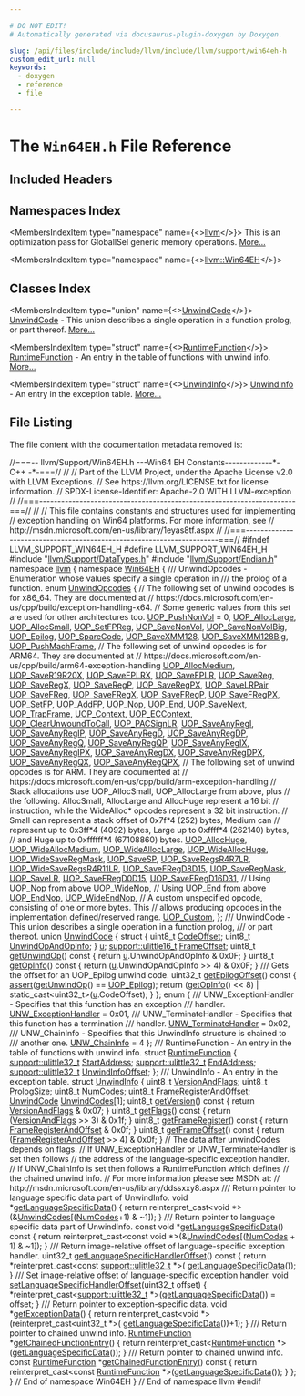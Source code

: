 ```yaml
---

# DO NOT EDIT!
# Automatically generated via docusaurus-plugin-doxygen by Doxygen.

slug: /api/files/include/include/llvm/include/llvm/support/win64eh-h
custom_edit_url: null
keywords:
  - doxygen
  - reference
  - file

---
```





# The `Win64EH.h` File Reference

<DoxygenPage pluginConfig={pluginConfig}>



## Included Headers

<IncludesList>
<IncludesListItem
  filePath="llvm/Support/DataTypes.h"
  permalink="/docs/api/files/include/include/llvm/include/llvm/support/datatypes-h"
  isLocal="true" />
<IncludesListItem
  filePath="llvm/Support/Endian.h"
  permalink="/docs/api/files/include/include/llvm/include/llvm/support/endian-h"
  isLocal="true" />
</IncludesList>

## Namespaces Index

<MembersIndex>

<MembersIndexItem
  type="namespace"
  name={<><a href="/docs/api/namespaces/llvm">llvm</a></>}>
This is an optimization pass for GlobalISel generic memory operations. <a href="/docs/api/namespaces/llvm/#details">More...</a>
</MembersIndexItem>

<MembersIndexItem
  type="namespace"
  name={<><a href="/docs/api/namespaces/llvm/win64eh">llvm::Win64EH</a></>}>
</MembersIndexItem>

</MembersIndex>

## Classes Index

<MembersIndex>

<MembersIndexItem
  type="union"
  name={<><a href="/docs/api/unions/llvm/win64eh/unwindcode">UnwindCode</a></>}>
<a href="/docs/api/unions/llvm/win64eh/unwindcode">UnwindCode</a> - This union describes a single operation in a function prolog, or part thereof. <a href="/docs/api/unions/llvm/win64eh/unwindcode/#details">More...</a>
</MembersIndexItem>

<MembersIndexItem
  type="struct"
  name={<><a href="/docs/api/structs/llvm/win64eh/runtimefunction">RuntimeFunction</a></>}>
<a href="/docs/api/structs/llvm/win64eh/runtimefunction">RuntimeFunction</a> - An entry in the table of functions with unwind info. <a href="/docs/api/structs/llvm/win64eh/runtimefunction/#details">More...</a>
</MembersIndexItem>

<MembersIndexItem
  type="struct"
  name={<><a href="/docs/api/structs/llvm/win64eh/unwindinfo">UnwindInfo</a></>}>
<a href="/docs/api/structs/llvm/win64eh/unwindinfo">UnwindInfo</a> - An entry in the exception table. <a href="/docs/api/structs/llvm/win64eh/unwindinfo/#details">More...</a>
</MembersIndexItem>

</MembersIndex>


## File Listing

The file content with the documentation metadata removed is:

<ProgramListing>

<Link id="l00001" /><CodeLine lineNumber="1"><span class="doxyHighlightComment">//===-- llvm/Support/Win64EH.h ---Win64 EH Constants-------------&#42;- C++ -&#42;-===//</span></CodeLine>
<Link id="l00002" /><CodeLine lineNumber="2"><span class="doxyHighlightComment">//</span></CodeLine>
<Link id="l00003" /><CodeLine lineNumber="3"><span class="doxyHighlightComment">// Part of the LLVM Project, under the Apache License v2.0 with LLVM Exceptions.</span></CodeLine>
<Link id="l00004" /><CodeLine lineNumber="4"><span class="doxyHighlightComment">// See https://llvm.org/LICENSE.txt for license information.</span></CodeLine>
<Link id="l00005" /><CodeLine lineNumber="5"><span class="doxyHighlightComment">// SPDX-License-Identifier: Apache-2.0 WITH LLVM-exception</span></CodeLine>
<Link id="l00006" /><CodeLine lineNumber="6"><span class="doxyHighlightComment">//</span></CodeLine>
<Link id="l00007" /><CodeLine lineNumber="7"><span class="doxyHighlightComment">//===----------------------------------------------------------------------===//</span></CodeLine>
<Link id="l00008" /><CodeLine lineNumber="8"><span class="doxyHighlightComment">//</span></CodeLine>
<Link id="l00009" /><CodeLine lineNumber="9"><span class="doxyHighlightComment">// This file contains constants and structures used for implementing</span></CodeLine>
<Link id="l00010" /><CodeLine lineNumber="10"><span class="doxyHighlightComment">// exception handling on Win64 platforms. For more information, see</span></CodeLine>
<Link id="l00011" /><CodeLine lineNumber="11"><span class="doxyHighlightComment">// http://msdn.microsoft.com/en-us/library/1eyas8tf.aspx</span></CodeLine>
<Link id="l00012" /><CodeLine lineNumber="12"><span class="doxyHighlightComment">//</span></CodeLine>
<Link id="l00013" /><CodeLine lineNumber="13"><span class="doxyHighlightComment">//===----------------------------------------------------------------------===//</span></CodeLine>
<Link id="l00014" /><CodeLine lineNumber="14"></CodeLine>
<Link id="l00015" /><CodeLine lineNumber="15"><span class="doxyHighlightPreprocessor">#ifndef LLVM&#95;SUPPORT&#95;WIN64EH&#95;H</span></CodeLine>
<Link id="l00016" /><CodeLine lineNumber="16"><span class="doxyHighlightPreprocessor">#define LLVM&#95;SUPPORT&#95;WIN64EH&#95;H</span></CodeLine>
<Link id="l00017" /><CodeLine lineNumber="17"></CodeLine>
<Link id="l00018" /><CodeLine lineNumber="18"><span class="doxyHighlightPreprocessor">#include &quot;<a href="/docs/api/files/include/include/llvm/include/llvm/support/datatypes-h">llvm/Support/DataTypes.h</a>&quot;</span></CodeLine>
<Link id="l00019" /><CodeLine lineNumber="19"><span class="doxyHighlightPreprocessor">#include &quot;<a href="/docs/api/files/include/include/llvm/include/llvm/support/endian-h">llvm/Support/Endian.h</a>&quot;</span></CodeLine>
<Link id="l00020" /><CodeLine lineNumber="20"></CodeLine>
<Link id="l00021" /><CodeLine lineNumber="21"><span class="doxyHighlightKeyword">namespace </span><span class="doxyHighlight"><a href="/docs/api/namespaces/llvm">llvm</a> &#123;</span></CodeLine>
<Link id="l00022" /><CodeLine lineNumber="22"><span class="doxyHighlightKeyword">namespace </span><span class="doxyHighlight"><a href="/docs/api/namespaces/llvm/win64eh">Win64EH</a> &#123;</span></CodeLine>
<Link id="l00023" /><CodeLine lineNumber="23"></CodeLine>
<Link id="l00024" /><CodeLine lineNumber="24"><span class="doxyHighlightComment">/// UnwindOpcodes - Enumeration whose values specify a single operation in</span></CodeLine>
<Link id="l00025" /><CodeLine lineNumber="25"><span class="doxyHighlightComment">/// the prolog of a function.</span></CodeLine>
<Link id="l00026" /><CodeLine lineNumber="26" lineLink="/docs/api/namespaces/llvm/win64eh/#a6147069c8d9fb51bcbc2ec9ff447a21e"><span class="doxyHighlightKeyword">enum</span><span class="doxyHighlight"> <a href="/docs/api/namespaces/llvm/win64eh/#a6147069c8d9fb51bcbc2ec9ff447a21e">UnwindOpcodes</a> &#123;</span></CodeLine>
<Link id="l00027" /><CodeLine lineNumber="27"><span class="doxyHighlight">  </span><span class="doxyHighlightComment">// The following set of unwind opcodes is for x86&#95;64.  They are documented at</span></CodeLine>
<Link id="l00028" /><CodeLine lineNumber="28"><span class="doxyHighlight">  </span><span class="doxyHighlightComment">// https://docs.microsoft.com/en-us/cpp/build/exception-handling-x64.</span></CodeLine>
<Link id="l00029" /><CodeLine lineNumber="29"><span class="doxyHighlight">  </span><span class="doxyHighlightComment">// Some generic values from this set are used for other architectures too.</span></CodeLine>
<Link id="l00030" /><CodeLine lineNumber="30" lineLink="/docs/api/namespaces/llvm/win64eh/#a6147069c8d9fb51bcbc2ec9ff447a21eaae7e62281f7ac9af9a2305acf345e30c"><span class="doxyHighlight">  <a href="/docs/api/namespaces/llvm/win64eh/#a6147069c8d9fb51bcbc2ec9ff447a21eaae7e62281f7ac9af9a2305acf345e30c">UOP&#95;PushNonVol</a> = 0,</span></CodeLine>
<Link id="l00031" /><CodeLine lineNumber="31" lineLink="/docs/api/namespaces/llvm/win64eh/#a6147069c8d9fb51bcbc2ec9ff447a21ea696f26056e05c65dd7c1bb6da6bb6c94"><span class="doxyHighlight">  <a href="/docs/api/namespaces/llvm/win64eh/#a6147069c8d9fb51bcbc2ec9ff447a21ea696f26056e05c65dd7c1bb6da6bb6c94">UOP&#95;AllocLarge</a>,</span></CodeLine>
<Link id="l00032" /><CodeLine lineNumber="32" lineLink="/docs/api/namespaces/llvm/win64eh/#a6147069c8d9fb51bcbc2ec9ff447a21ea852e7cdf29ed57cc4c6fe34fbe236166"><span class="doxyHighlight">  <a href="/docs/api/namespaces/llvm/win64eh/#a6147069c8d9fb51bcbc2ec9ff447a21ea852e7cdf29ed57cc4c6fe34fbe236166">UOP&#95;AllocSmall</a>,</span></CodeLine>
<Link id="l00033" /><CodeLine lineNumber="33" lineLink="/docs/api/namespaces/llvm/win64eh/#a6147069c8d9fb51bcbc2ec9ff447a21ea6a008a4f48e5b08f2f1ea75159e5fee3"><span class="doxyHighlight">  <a href="/docs/api/namespaces/llvm/win64eh/#a6147069c8d9fb51bcbc2ec9ff447a21ea6a008a4f48e5b08f2f1ea75159e5fee3">UOP&#95;SetFPReg</a>,</span></CodeLine>
<Link id="l00034" /><CodeLine lineNumber="34" lineLink="/docs/api/namespaces/llvm/win64eh/#a6147069c8d9fb51bcbc2ec9ff447a21ea4e13ff9dd4e7826d85bbdd2671d1aa24"><span class="doxyHighlight">  <a href="/docs/api/namespaces/llvm/win64eh/#a6147069c8d9fb51bcbc2ec9ff447a21ea4e13ff9dd4e7826d85bbdd2671d1aa24">UOP&#95;SaveNonVol</a>,</span></CodeLine>
<Link id="l00035" /><CodeLine lineNumber="35" lineLink="/docs/api/namespaces/llvm/win64eh/#a6147069c8d9fb51bcbc2ec9ff447a21ea20d9d4f8ad4a32c577c3c3af202df151"><span class="doxyHighlight">  <a href="/docs/api/namespaces/llvm/win64eh/#a6147069c8d9fb51bcbc2ec9ff447a21ea20d9d4f8ad4a32c577c3c3af202df151">UOP&#95;SaveNonVolBig</a>,</span></CodeLine>
<Link id="l00036" /><CodeLine lineNumber="36" lineLink="/docs/api/namespaces/llvm/win64eh/#a6147069c8d9fb51bcbc2ec9ff447a21eaf26c651e85bacedb1532dee0ef1ebe3b"><span class="doxyHighlight">  <a href="/docs/api/namespaces/llvm/win64eh/#a6147069c8d9fb51bcbc2ec9ff447a21eaf26c651e85bacedb1532dee0ef1ebe3b">UOP&#95;Epilog</a>,</span></CodeLine>
<Link id="l00037" /><CodeLine lineNumber="37" lineLink="/docs/api/namespaces/llvm/win64eh/#a6147069c8d9fb51bcbc2ec9ff447a21ea495365f90c9a991b1e0067a1332c4289"><span class="doxyHighlight">  <a href="/docs/api/namespaces/llvm/win64eh/#a6147069c8d9fb51bcbc2ec9ff447a21ea495365f90c9a991b1e0067a1332c4289">UOP&#95;SpareCode</a>,</span></CodeLine>
<Link id="l00038" /><CodeLine lineNumber="38" lineLink="/docs/api/namespaces/llvm/win64eh/#a6147069c8d9fb51bcbc2ec9ff447a21ea7e9f984ddcbc105b772e19e4b095cffc"><span class="doxyHighlight">  <a href="/docs/api/namespaces/llvm/win64eh/#a6147069c8d9fb51bcbc2ec9ff447a21ea7e9f984ddcbc105b772e19e4b095cffc">UOP&#95;SaveXMM128</a>,</span></CodeLine>
<Link id="l00039" /><CodeLine lineNumber="39" lineLink="/docs/api/namespaces/llvm/win64eh/#a6147069c8d9fb51bcbc2ec9ff447a21ea91d84d5df0879f33b1770710b7705c7d"><span class="doxyHighlight">  <a href="/docs/api/namespaces/llvm/win64eh/#a6147069c8d9fb51bcbc2ec9ff447a21ea91d84d5df0879f33b1770710b7705c7d">UOP&#95;SaveXMM128Big</a>,</span></CodeLine>
<Link id="l00040" /><CodeLine lineNumber="40" lineLink="/docs/api/namespaces/llvm/win64eh/#a6147069c8d9fb51bcbc2ec9ff447a21eabb99442c04b0287262dcb4395886bd7e"><span class="doxyHighlight">  <a href="/docs/api/namespaces/llvm/win64eh/#a6147069c8d9fb51bcbc2ec9ff447a21eabb99442c04b0287262dcb4395886bd7e">UOP&#95;PushMachFrame</a>,</span></CodeLine>
<Link id="l00041" /><CodeLine lineNumber="41"><span class="doxyHighlight">  </span><span class="doxyHighlightComment">// The following set of unwind opcodes is for ARM64.  They are documented at</span></CodeLine>
<Link id="l00042" /><CodeLine lineNumber="42"><span class="doxyHighlight">  </span><span class="doxyHighlightComment">// https://docs.microsoft.com/en-us/cpp/build/arm64-exception-handling</span></CodeLine>
<Link id="l00043" /><CodeLine lineNumber="43" lineLink="/docs/api/namespaces/llvm/win64eh/#a6147069c8d9fb51bcbc2ec9ff447a21eae2ba520dfe4a97772ebb8e010f14b90e"><span class="doxyHighlight">  <a href="/docs/api/namespaces/llvm/win64eh/#a6147069c8d9fb51bcbc2ec9ff447a21eae2ba520dfe4a97772ebb8e010f14b90e">UOP&#95;AllocMedium</a>,</span></CodeLine>
<Link id="l00044" /><CodeLine lineNumber="44" lineLink="/docs/api/namespaces/llvm/win64eh/#a6147069c8d9fb51bcbc2ec9ff447a21eabcce408cff8a8caddd672fcf9d5f7c4d"><span class="doxyHighlight">  <a href="/docs/api/namespaces/llvm/win64eh/#a6147069c8d9fb51bcbc2ec9ff447a21eabcce408cff8a8caddd672fcf9d5f7c4d">UOP&#95;SaveR19R20X</a>,</span></CodeLine>
<Link id="l00045" /><CodeLine lineNumber="45" lineLink="/docs/api/namespaces/llvm/win64eh/#a6147069c8d9fb51bcbc2ec9ff447a21ea1c1e91f085207677f6a87f72211a8e7d"><span class="doxyHighlight">  <a href="/docs/api/namespaces/llvm/win64eh/#a6147069c8d9fb51bcbc2ec9ff447a21ea1c1e91f085207677f6a87f72211a8e7d">UOP&#95;SaveFPLRX</a>,</span></CodeLine>
<Link id="l00046" /><CodeLine lineNumber="46" lineLink="/docs/api/namespaces/llvm/win64eh/#a6147069c8d9fb51bcbc2ec9ff447a21ea40d470d658f8310637362abe42236e5a"><span class="doxyHighlight">  <a href="/docs/api/namespaces/llvm/win64eh/#a6147069c8d9fb51bcbc2ec9ff447a21ea40d470d658f8310637362abe42236e5a">UOP&#95;SaveFPLR</a>,</span></CodeLine>
<Link id="l00047" /><CodeLine lineNumber="47" lineLink="/docs/api/namespaces/llvm/win64eh/#a6147069c8d9fb51bcbc2ec9ff447a21eabd688d6bb3a01916b39bbf1d073ec4c1"><span class="doxyHighlight">  <a href="/docs/api/namespaces/llvm/win64eh/#a6147069c8d9fb51bcbc2ec9ff447a21eabd688d6bb3a01916b39bbf1d073ec4c1">UOP&#95;SaveReg</a>,</span></CodeLine>
<Link id="l00048" /><CodeLine lineNumber="48" lineLink="/docs/api/namespaces/llvm/win64eh/#a6147069c8d9fb51bcbc2ec9ff447a21ea6177f784f0f7ad77aeda554a1bec7bc6"><span class="doxyHighlight">  <a href="/docs/api/namespaces/llvm/win64eh/#a6147069c8d9fb51bcbc2ec9ff447a21ea6177f784f0f7ad77aeda554a1bec7bc6">UOP&#95;SaveRegX</a>,</span></CodeLine>
<Link id="l00049" /><CodeLine lineNumber="49" lineLink="/docs/api/namespaces/llvm/win64eh/#a6147069c8d9fb51bcbc2ec9ff447a21ea8c6bd0c4141baac292a758ad1e4ed2d2"><span class="doxyHighlight">  <a href="/docs/api/namespaces/llvm/win64eh/#a6147069c8d9fb51bcbc2ec9ff447a21ea8c6bd0c4141baac292a758ad1e4ed2d2">UOP&#95;SaveRegP</a>,</span></CodeLine>
<Link id="l00050" /><CodeLine lineNumber="50" lineLink="/docs/api/namespaces/llvm/win64eh/#a6147069c8d9fb51bcbc2ec9ff447a21ea9f7d600586e92963f5881e13cb4886ce"><span class="doxyHighlight">  <a href="/docs/api/namespaces/llvm/win64eh/#a6147069c8d9fb51bcbc2ec9ff447a21ea9f7d600586e92963f5881e13cb4886ce">UOP&#95;SaveRegPX</a>,</span></CodeLine>
<Link id="l00051" /><CodeLine lineNumber="51" lineLink="/docs/api/namespaces/llvm/win64eh/#a6147069c8d9fb51bcbc2ec9ff447a21ea77b13b268267acfad2a633a4207d695b"><span class="doxyHighlight">  <a href="/docs/api/namespaces/llvm/win64eh/#a6147069c8d9fb51bcbc2ec9ff447a21ea77b13b268267acfad2a633a4207d695b">UOP&#95;SaveLRPair</a>,</span></CodeLine>
<Link id="l00052" /><CodeLine lineNumber="52" lineLink="/docs/api/namespaces/llvm/win64eh/#a6147069c8d9fb51bcbc2ec9ff447a21ea0ff61e9c16bb520f1195c5892ff628ec"><span class="doxyHighlight">  <a href="/docs/api/namespaces/llvm/win64eh/#a6147069c8d9fb51bcbc2ec9ff447a21ea0ff61e9c16bb520f1195c5892ff628ec">UOP&#95;SaveFReg</a>,</span></CodeLine>
<Link id="l00053" /><CodeLine lineNumber="53" lineLink="/docs/api/namespaces/llvm/win64eh/#a6147069c8d9fb51bcbc2ec9ff447a21eaf3b908c7dcda8acf3116614dc1874bd8"><span class="doxyHighlight">  <a href="/docs/api/namespaces/llvm/win64eh/#a6147069c8d9fb51bcbc2ec9ff447a21eaf3b908c7dcda8acf3116614dc1874bd8">UOP&#95;SaveFRegX</a>,</span></CodeLine>
<Link id="l00054" /><CodeLine lineNumber="54" lineLink="/docs/api/namespaces/llvm/win64eh/#a6147069c8d9fb51bcbc2ec9ff447a21ea080b3b9cd2397e7ce59bfbd8d50220da"><span class="doxyHighlight">  <a href="/docs/api/namespaces/llvm/win64eh/#a6147069c8d9fb51bcbc2ec9ff447a21ea080b3b9cd2397e7ce59bfbd8d50220da">UOP&#95;SaveFRegP</a>,</span></CodeLine>
<Link id="l00055" /><CodeLine lineNumber="55" lineLink="/docs/api/namespaces/llvm/win64eh/#a6147069c8d9fb51bcbc2ec9ff447a21ea17274b8b2b523abe03e911ad420586bf"><span class="doxyHighlight">  <a href="/docs/api/namespaces/llvm/win64eh/#a6147069c8d9fb51bcbc2ec9ff447a21ea17274b8b2b523abe03e911ad420586bf">UOP&#95;SaveFRegPX</a>,</span></CodeLine>
<Link id="l00056" /><CodeLine lineNumber="56" lineLink="/docs/api/namespaces/llvm/win64eh/#a6147069c8d9fb51bcbc2ec9ff447a21ea643ab7c0e9d1180026aeb5526d64afa9"><span class="doxyHighlight">  <a href="/docs/api/namespaces/llvm/win64eh/#a6147069c8d9fb51bcbc2ec9ff447a21ea643ab7c0e9d1180026aeb5526d64afa9">UOP&#95;SetFP</a>,</span></CodeLine>
<Link id="l00057" /><CodeLine lineNumber="57" lineLink="/docs/api/namespaces/llvm/win64eh/#a6147069c8d9fb51bcbc2ec9ff447a21ea5bf832be598907276533805261b14c94"><span class="doxyHighlight">  <a href="/docs/api/namespaces/llvm/win64eh/#a6147069c8d9fb51bcbc2ec9ff447a21ea5bf832be598907276533805261b14c94">UOP&#95;AddFP</a>,</span></CodeLine>
<Link id="l00058" /><CodeLine lineNumber="58" lineLink="/docs/api/namespaces/llvm/win64eh/#a6147069c8d9fb51bcbc2ec9ff447a21ea370cb5b95f05480a329dbc936969d5d7"><span class="doxyHighlight">  <a href="/docs/api/namespaces/llvm/win64eh/#a6147069c8d9fb51bcbc2ec9ff447a21ea370cb5b95f05480a329dbc936969d5d7">UOP&#95;Nop</a>,</span></CodeLine>
<Link id="l00059" /><CodeLine lineNumber="59" lineLink="/docs/api/namespaces/llvm/win64eh/#a6147069c8d9fb51bcbc2ec9ff447a21ea87d69becc531e1d468e00f36b1d0c5dd"><span class="doxyHighlight">  <a href="/docs/api/namespaces/llvm/win64eh/#a6147069c8d9fb51bcbc2ec9ff447a21ea87d69becc531e1d468e00f36b1d0c5dd">UOP&#95;End</a>,</span></CodeLine>
<Link id="l00060" /><CodeLine lineNumber="60" lineLink="/docs/api/namespaces/llvm/win64eh/#a6147069c8d9fb51bcbc2ec9ff447a21eaa0e067e95931107f1361a0853805202b"><span class="doxyHighlight">  <a href="/docs/api/namespaces/llvm/win64eh/#a6147069c8d9fb51bcbc2ec9ff447a21eaa0e067e95931107f1361a0853805202b">UOP&#95;SaveNext</a>,</span></CodeLine>
<Link id="l00061" /><CodeLine lineNumber="61" lineLink="/docs/api/namespaces/llvm/win64eh/#a6147069c8d9fb51bcbc2ec9ff447a21eae869ae7d5bcd450c29ee40c32c15f971"><span class="doxyHighlight">  <a href="/docs/api/namespaces/llvm/win64eh/#a6147069c8d9fb51bcbc2ec9ff447a21eae869ae7d5bcd450c29ee40c32c15f971">UOP&#95;TrapFrame</a>,</span></CodeLine>
<Link id="l00062" /><CodeLine lineNumber="62" lineLink="/docs/api/namespaces/llvm/win64eh/#a6147069c8d9fb51bcbc2ec9ff447a21eaf3c84a367e177cb35173b55701e59b62"><span class="doxyHighlight">  <a href="/docs/api/namespaces/llvm/win64eh/#a6147069c8d9fb51bcbc2ec9ff447a21eaf3c84a367e177cb35173b55701e59b62">UOP&#95;Context</a>,</span></CodeLine>
<Link id="l00063" /><CodeLine lineNumber="63" lineLink="/docs/api/namespaces/llvm/win64eh/#a6147069c8d9fb51bcbc2ec9ff447a21eacaef82dc45b07cc681ade2a07b365961"><span class="doxyHighlight">  <a href="/docs/api/namespaces/llvm/win64eh/#a6147069c8d9fb51bcbc2ec9ff447a21eacaef82dc45b07cc681ade2a07b365961">UOP&#95;ECContext</a>,</span></CodeLine>
<Link id="l00064" /><CodeLine lineNumber="64" lineLink="/docs/api/namespaces/llvm/win64eh/#a6147069c8d9fb51bcbc2ec9ff447a21ea1d63b21ce3a3530dc0992c9545532657"><span class="doxyHighlight">  <a href="/docs/api/namespaces/llvm/win64eh/#a6147069c8d9fb51bcbc2ec9ff447a21ea1d63b21ce3a3530dc0992c9545532657">UOP&#95;ClearUnwoundToCall</a>,</span></CodeLine>
<Link id="l00065" /><CodeLine lineNumber="65" lineLink="/docs/api/namespaces/llvm/win64eh/#a6147069c8d9fb51bcbc2ec9ff447a21eabfe110fe2ab3ff5ef9141ceeb2fd0c7d"><span class="doxyHighlight">  <a href="/docs/api/namespaces/llvm/win64eh/#a6147069c8d9fb51bcbc2ec9ff447a21eabfe110fe2ab3ff5ef9141ceeb2fd0c7d">UOP&#95;PACSignLR</a>,</span></CodeLine>
<Link id="l00066" /><CodeLine lineNumber="66" lineLink="/docs/api/namespaces/llvm/win64eh/#a6147069c8d9fb51bcbc2ec9ff447a21eafd194f2c1971298fa3ed259340dc7af0"><span class="doxyHighlight">  <a href="/docs/api/namespaces/llvm/win64eh/#a6147069c8d9fb51bcbc2ec9ff447a21eafd194f2c1971298fa3ed259340dc7af0">UOP&#95;SaveAnyRegI</a>,</span></CodeLine>
<Link id="l00067" /><CodeLine lineNumber="67" lineLink="/docs/api/namespaces/llvm/win64eh/#a6147069c8d9fb51bcbc2ec9ff447a21eae8425317799d828362a3615b816ec496"><span class="doxyHighlight">  <a href="/docs/api/namespaces/llvm/win64eh/#a6147069c8d9fb51bcbc2ec9ff447a21eae8425317799d828362a3615b816ec496">UOP&#95;SaveAnyRegIP</a>,</span></CodeLine>
<Link id="l00068" /><CodeLine lineNumber="68" lineLink="/docs/api/namespaces/llvm/win64eh/#a6147069c8d9fb51bcbc2ec9ff447a21ea3ecd6abb34b66d0cea4a285a43ca62eb"><span class="doxyHighlight">  <a href="/docs/api/namespaces/llvm/win64eh/#a6147069c8d9fb51bcbc2ec9ff447a21ea3ecd6abb34b66d0cea4a285a43ca62eb">UOP&#95;SaveAnyRegD</a>,</span></CodeLine>
<Link id="l00069" /><CodeLine lineNumber="69" lineLink="/docs/api/namespaces/llvm/win64eh/#a6147069c8d9fb51bcbc2ec9ff447a21eaa32738827eafd247a5db8ccacf84ea84"><span class="doxyHighlight">  <a href="/docs/api/namespaces/llvm/win64eh/#a6147069c8d9fb51bcbc2ec9ff447a21eaa32738827eafd247a5db8ccacf84ea84">UOP&#95;SaveAnyRegDP</a>,</span></CodeLine>
<Link id="l00070" /><CodeLine lineNumber="70" lineLink="/docs/api/namespaces/llvm/win64eh/#a6147069c8d9fb51bcbc2ec9ff447a21ea9fdabb65c8f4afc6d98b0997df0f4bc1"><span class="doxyHighlight">  <a href="/docs/api/namespaces/llvm/win64eh/#a6147069c8d9fb51bcbc2ec9ff447a21ea9fdabb65c8f4afc6d98b0997df0f4bc1">UOP&#95;SaveAnyRegQ</a>,</span></CodeLine>
<Link id="l00071" /><CodeLine lineNumber="71" lineLink="/docs/api/namespaces/llvm/win64eh/#a6147069c8d9fb51bcbc2ec9ff447a21ea3a9d85a19d84843f629750bfa002ab9b"><span class="doxyHighlight">  <a href="/docs/api/namespaces/llvm/win64eh/#a6147069c8d9fb51bcbc2ec9ff447a21ea3a9d85a19d84843f629750bfa002ab9b">UOP&#95;SaveAnyRegQP</a>,</span></CodeLine>
<Link id="l00072" /><CodeLine lineNumber="72" lineLink="/docs/api/namespaces/llvm/win64eh/#a6147069c8d9fb51bcbc2ec9ff447a21ea7d52165a373988e5acd605fd09b65638"><span class="doxyHighlight">  <a href="/docs/api/namespaces/llvm/win64eh/#a6147069c8d9fb51bcbc2ec9ff447a21ea7d52165a373988e5acd605fd09b65638">UOP&#95;SaveAnyRegIX</a>,</span></CodeLine>
<Link id="l00073" /><CodeLine lineNumber="73" lineLink="/docs/api/namespaces/llvm/win64eh/#a6147069c8d9fb51bcbc2ec9ff447a21ea54d0faec96686043b538bac78fe185d6"><span class="doxyHighlight">  <a href="/docs/api/namespaces/llvm/win64eh/#a6147069c8d9fb51bcbc2ec9ff447a21ea54d0faec96686043b538bac78fe185d6">UOP&#95;SaveAnyRegIPX</a>,</span></CodeLine>
<Link id="l00074" /><CodeLine lineNumber="74" lineLink="/docs/api/namespaces/llvm/win64eh/#a6147069c8d9fb51bcbc2ec9ff447a21ea30be100959f86a48264856eb0130185e"><span class="doxyHighlight">  <a href="/docs/api/namespaces/llvm/win64eh/#a6147069c8d9fb51bcbc2ec9ff447a21ea30be100959f86a48264856eb0130185e">UOP&#95;SaveAnyRegDX</a>,</span></CodeLine>
<Link id="l00075" /><CodeLine lineNumber="75" lineLink="/docs/api/namespaces/llvm/win64eh/#a6147069c8d9fb51bcbc2ec9ff447a21ea143dd0f1157957f6d74230edfbdace28"><span class="doxyHighlight">  <a href="/docs/api/namespaces/llvm/win64eh/#a6147069c8d9fb51bcbc2ec9ff447a21ea143dd0f1157957f6d74230edfbdace28">UOP&#95;SaveAnyRegDPX</a>,</span></CodeLine>
<Link id="l00076" /><CodeLine lineNumber="76" lineLink="/docs/api/namespaces/llvm/win64eh/#a6147069c8d9fb51bcbc2ec9ff447a21ea62df2c37135f5fa1bad0434bede59e70"><span class="doxyHighlight">  <a href="/docs/api/namespaces/llvm/win64eh/#a6147069c8d9fb51bcbc2ec9ff447a21ea62df2c37135f5fa1bad0434bede59e70">UOP&#95;SaveAnyRegQX</a>,</span></CodeLine>
<Link id="l00077" /><CodeLine lineNumber="77" lineLink="/docs/api/namespaces/llvm/win64eh/#a6147069c8d9fb51bcbc2ec9ff447a21eabda3f39fe0a0b595e2a21968c3cd83d4"><span class="doxyHighlight">  <a href="/docs/api/namespaces/llvm/win64eh/#a6147069c8d9fb51bcbc2ec9ff447a21eabda3f39fe0a0b595e2a21968c3cd83d4">UOP&#95;SaveAnyRegQPX</a>,</span></CodeLine>
<Link id="l00078" /><CodeLine lineNumber="78"></CodeLine>
<Link id="l00079" /><CodeLine lineNumber="79"><span class="doxyHighlight">  </span><span class="doxyHighlightComment">// The following set of unwind opcodes is for ARM.  They are documented at</span></CodeLine>
<Link id="l00080" /><CodeLine lineNumber="80"><span class="doxyHighlight">  </span><span class="doxyHighlightComment">// https://docs.microsoft.com/en-us/cpp/build/arm-exception-handling</span></CodeLine>
<Link id="l00081" /><CodeLine lineNumber="81"></CodeLine>
<Link id="l00082" /><CodeLine lineNumber="82"><span class="doxyHighlight">  </span><span class="doxyHighlightComment">// Stack allocations use UOP&#95;AllocSmall, UOP&#95;AllocLarge from above, plus</span></CodeLine>
<Link id="l00083" /><CodeLine lineNumber="83"><span class="doxyHighlight">  </span><span class="doxyHighlightComment">// the following. AllocSmall, AllocLarge and AllocHuge represent a 16 bit</span></CodeLine>
<Link id="l00084" /><CodeLine lineNumber="84"><span class="doxyHighlight">  </span><span class="doxyHighlightComment">// instruction, while the WideAlloc&#42; opcodes represent a 32 bit instruction.</span></CodeLine>
<Link id="l00085" /><CodeLine lineNumber="85"><span class="doxyHighlight">  </span><span class="doxyHighlightComment">// Small can represent a stack offset of 0x7f&#42;4 (252) bytes, Medium can</span></CodeLine>
<Link id="l00086" /><CodeLine lineNumber="86"><span class="doxyHighlight">  </span><span class="doxyHighlightComment">// represent up to 0x3ff&#42;4 (4092) bytes, Large up to 0xffff&#42;4 (262140) bytes,</span></CodeLine>
<Link id="l00087" /><CodeLine lineNumber="87"><span class="doxyHighlight">  </span><span class="doxyHighlightComment">// and Huge up to 0xffffff&#42;4 (67108860) bytes.</span></CodeLine>
<Link id="l00088" /><CodeLine lineNumber="88" lineLink="/docs/api/namespaces/llvm/win64eh/#a6147069c8d9fb51bcbc2ec9ff447a21ea3380a84eb648ca0ee05c138bb4e59c48"><span class="doxyHighlight">  <a href="/docs/api/namespaces/llvm/win64eh/#a6147069c8d9fb51bcbc2ec9ff447a21ea3380a84eb648ca0ee05c138bb4e59c48">UOP&#95;AllocHuge</a>,</span></CodeLine>
<Link id="l00089" /><CodeLine lineNumber="89" lineLink="/docs/api/namespaces/llvm/win64eh/#a6147069c8d9fb51bcbc2ec9ff447a21ea2b7d6e82d9ab706a4ed67f4214efefe5"><span class="doxyHighlight">  <a href="/docs/api/namespaces/llvm/win64eh/#a6147069c8d9fb51bcbc2ec9ff447a21ea2b7d6e82d9ab706a4ed67f4214efefe5">UOP&#95;WideAllocMedium</a>,</span></CodeLine>
<Link id="l00090" /><CodeLine lineNumber="90" lineLink="/docs/api/namespaces/llvm/win64eh/#a6147069c8d9fb51bcbc2ec9ff447a21eac65a3d732455e48352266b753b1a90e6"><span class="doxyHighlight">  <a href="/docs/api/namespaces/llvm/win64eh/#a6147069c8d9fb51bcbc2ec9ff447a21eac65a3d732455e48352266b753b1a90e6">UOP&#95;WideAllocLarge</a>,</span></CodeLine>
<Link id="l00091" /><CodeLine lineNumber="91" lineLink="/docs/api/namespaces/llvm/win64eh/#a6147069c8d9fb51bcbc2ec9ff447a21ea60b7e4a0be5c03d2ec6fadf011036552"><span class="doxyHighlight">  <a href="/docs/api/namespaces/llvm/win64eh/#a6147069c8d9fb51bcbc2ec9ff447a21ea60b7e4a0be5c03d2ec6fadf011036552">UOP&#95;WideAllocHuge</a>,</span></CodeLine>
<Link id="l00092" /><CodeLine lineNumber="92"></CodeLine>
<Link id="l00093" /><CodeLine lineNumber="93" lineLink="/docs/api/namespaces/llvm/win64eh/#a6147069c8d9fb51bcbc2ec9ff447a21eae14d06b7d47c095bd18678232bfd5148"><span class="doxyHighlight">  <a href="/docs/api/namespaces/llvm/win64eh/#a6147069c8d9fb51bcbc2ec9ff447a21eae14d06b7d47c095bd18678232bfd5148">UOP&#95;WideSaveRegMask</a>,</span></CodeLine>
<Link id="l00094" /><CodeLine lineNumber="94" lineLink="/docs/api/namespaces/llvm/win64eh/#a6147069c8d9fb51bcbc2ec9ff447a21ea73e5f2ff29af4a2c90c8711b8a6780e4"><span class="doxyHighlight">  <a href="/docs/api/namespaces/llvm/win64eh/#a6147069c8d9fb51bcbc2ec9ff447a21ea73e5f2ff29af4a2c90c8711b8a6780e4">UOP&#95;SaveSP</a>,</span></CodeLine>
<Link id="l00095" /><CodeLine lineNumber="95" lineLink="/docs/api/namespaces/llvm/win64eh/#a6147069c8d9fb51bcbc2ec9ff447a21ea16cfe12e38096341a1a273a904ef0d31"><span class="doxyHighlight">  <a href="/docs/api/namespaces/llvm/win64eh/#a6147069c8d9fb51bcbc2ec9ff447a21ea16cfe12e38096341a1a273a904ef0d31">UOP&#95;SaveRegsR4R7LR</a>,</span></CodeLine>
<Link id="l00096" /><CodeLine lineNumber="96" lineLink="/docs/api/namespaces/llvm/win64eh/#a6147069c8d9fb51bcbc2ec9ff447a21ea444955343875efc999ae15232dca1d16"><span class="doxyHighlight">  <a href="/docs/api/namespaces/llvm/win64eh/#a6147069c8d9fb51bcbc2ec9ff447a21ea444955343875efc999ae15232dca1d16">UOP&#95;WideSaveRegsR4R11LR</a>,</span></CodeLine>
<Link id="l00097" /><CodeLine lineNumber="97" lineLink="/docs/api/namespaces/llvm/win64eh/#a6147069c8d9fb51bcbc2ec9ff447a21eab3bc8467e0977cc0f9426032256c5540"><span class="doxyHighlight">  <a href="/docs/api/namespaces/llvm/win64eh/#a6147069c8d9fb51bcbc2ec9ff447a21eab3bc8467e0977cc0f9426032256c5540">UOP&#95;SaveFRegD8D15</a>,</span></CodeLine>
<Link id="l00098" /><CodeLine lineNumber="98" lineLink="/docs/api/namespaces/llvm/win64eh/#a6147069c8d9fb51bcbc2ec9ff447a21ea727048e9b2c0d090a5797b13e1c5c827"><span class="doxyHighlight">  <a href="/docs/api/namespaces/llvm/win64eh/#a6147069c8d9fb51bcbc2ec9ff447a21ea727048e9b2c0d090a5797b13e1c5c827">UOP&#95;SaveRegMask</a>,</span></CodeLine>
<Link id="l00099" /><CodeLine lineNumber="99" lineLink="/docs/api/namespaces/llvm/win64eh/#a6147069c8d9fb51bcbc2ec9ff447a21eabe9ce7cc4dc6542d11f840cc8e51a6f6"><span class="doxyHighlight">  <a href="/docs/api/namespaces/llvm/win64eh/#a6147069c8d9fb51bcbc2ec9ff447a21eabe9ce7cc4dc6542d11f840cc8e51a6f6">UOP&#95;SaveLR</a>,</span></CodeLine>
<Link id="l00100" /><CodeLine lineNumber="100" lineLink="/docs/api/namespaces/llvm/win64eh/#a6147069c8d9fb51bcbc2ec9ff447a21ea35a232904dcd802033ea03851f7838b2"><span class="doxyHighlight">  <a href="/docs/api/namespaces/llvm/win64eh/#a6147069c8d9fb51bcbc2ec9ff447a21ea35a232904dcd802033ea03851f7838b2">UOP&#95;SaveFRegD0D15</a>,</span></CodeLine>
<Link id="l00101" /><CodeLine lineNumber="101" lineLink="/docs/api/namespaces/llvm/win64eh/#a6147069c8d9fb51bcbc2ec9ff447a21eaf6e5478d3596267b0b6340a415e93f45"><span class="doxyHighlight">  <a href="/docs/api/namespaces/llvm/win64eh/#a6147069c8d9fb51bcbc2ec9ff447a21eaf6e5478d3596267b0b6340a415e93f45">UOP&#95;SaveFRegD16D31</a>,</span></CodeLine>
<Link id="l00102" /><CodeLine lineNumber="102"><span class="doxyHighlight">  </span><span class="doxyHighlightComment">// Using UOP&#95;Nop from above</span></CodeLine>
<Link id="l00103" /><CodeLine lineNumber="103" lineLink="/docs/api/namespaces/llvm/win64eh/#a6147069c8d9fb51bcbc2ec9ff447a21ea055da35948045301bbb791b59fda7948"><span class="doxyHighlight">  <a href="/docs/api/namespaces/llvm/win64eh/#a6147069c8d9fb51bcbc2ec9ff447a21ea055da35948045301bbb791b59fda7948">UOP&#95;WideNop</a>,</span></CodeLine>
<Link id="l00104" /><CodeLine lineNumber="104"><span class="doxyHighlight">  </span><span class="doxyHighlightComment">// Using UOP&#95;End from above</span></CodeLine>
<Link id="l00105" /><CodeLine lineNumber="105" lineLink="/docs/api/namespaces/llvm/win64eh/#a6147069c8d9fb51bcbc2ec9ff447a21ea2c1e73f96a3eb49c02ea5e2c23582c60"><span class="doxyHighlight">  <a href="/docs/api/namespaces/llvm/win64eh/#a6147069c8d9fb51bcbc2ec9ff447a21ea2c1e73f96a3eb49c02ea5e2c23582c60">UOP&#95;EndNop</a>,</span></CodeLine>
<Link id="l00106" /><CodeLine lineNumber="106" lineLink="/docs/api/namespaces/llvm/win64eh/#a6147069c8d9fb51bcbc2ec9ff447a21ea122a936a6e1d854afed8b6ecc54faec0"><span class="doxyHighlight">  <a href="/docs/api/namespaces/llvm/win64eh/#a6147069c8d9fb51bcbc2ec9ff447a21ea122a936a6e1d854afed8b6ecc54faec0">UOP&#95;WideEndNop</a>,</span></CodeLine>
<Link id="l00107" /><CodeLine lineNumber="107"><span class="doxyHighlight">  </span><span class="doxyHighlightComment">// A custom unspecified opcode, consisting of one or more bytes. This</span></CodeLine>
<Link id="l00108" /><CodeLine lineNumber="108"><span class="doxyHighlight">  </span><span class="doxyHighlightComment">// allows producing opcodes in the implementation defined/reserved range.</span></CodeLine>
<Link id="l00109" /><CodeLine lineNumber="109" lineLink="/docs/api/namespaces/llvm/win64eh/#a6147069c8d9fb51bcbc2ec9ff447a21ea459472d4a0e3cd23f8448702e0f84325"><span class="doxyHighlight">  <a href="/docs/api/namespaces/llvm/win64eh/#a6147069c8d9fb51bcbc2ec9ff447a21ea459472d4a0e3cd23f8448702e0f84325">UOP&#95;Custom</a>,</span></CodeLine>
<Link id="l00110" /><CodeLine lineNumber="110"><span class="doxyHighlight">&#125;;</span></CodeLine>
<Link id="l00111" /><CodeLine lineNumber="111"></CodeLine>
<Link id="l00112" /><CodeLine lineNumber="112"><span class="doxyHighlightComment">/// UnwindCode - This union describes a single operation in a function prolog,</span></CodeLine>
<Link id="l00113" /><CodeLine lineNumber="113"><span class="doxyHighlightComment">/// or part thereof.</span></CodeLine>
<Link id="l00114" /><CodeLine lineNumber="114" lineLink="/docs/api/unions/llvm/win64eh/unwindcode"><span class="doxyHighlightKeyword">union </span><span class="doxyHighlight"><a href="/docs/api/unions/llvm/win64eh/unwindcode">UnwindCode</a> &#123;</span></CodeLine>
<Link id="l00115" /><CodeLine lineNumber="115"><span class="doxyHighlight">  </span><span class="doxyHighlightKeyword">struct </span><span class="doxyHighlight">&#123;</span></CodeLine>
<Link id="l00116" /><CodeLine lineNumber="116" lineLink="/docs/api/unions/llvm/win64eh/unwindcode/#ac5d2e2f79068fe59c8361084a4ac46c8"><span class="doxyHighlight">    uint8&#95;t <a href="/docs/api/unions/llvm/win64eh/unwindcode/#ac5d2e2f79068fe59c8361084a4ac46c8">CodeOffset</a>;</span></CodeLine>
<Link id="l00117" /><CodeLine lineNumber="117" lineLink="/docs/api/unions/llvm/win64eh/unwindcode/#adccb79bd18b1043cf4d9fa4e71a15327"><span class="doxyHighlight">    uint8&#95;t <a href="/docs/api/unions/llvm/win64eh/unwindcode/#adccb79bd18b1043cf4d9fa4e71a15327">UnwindOpAndOpInfo</a>;</span></CodeLine>
<Link id="l00118" /><CodeLine lineNumber="118" lineLink="/docs/api/unions/llvm/win64eh/unwindcode/#a4f46f170f17966a4589c34fa001a4ea4"><span class="doxyHighlight">  &#125; <a href="/docs/api/unions/llvm/win64eh/unwindcode/#a4f46f170f17966a4589c34fa001a4ea4">u</a>;</span></CodeLine>
<Link id="l00119" /><CodeLine lineNumber="119" lineLink="/docs/api/unions/llvm/win64eh/unwindcode/#a6bec20950411f72b600e62568c089e73"><span class="doxyHighlight">  <a href="/docs/api/namespaces/llvm/support/#a4e29b3df92632c930b82161555c3b8d6">support::ulittle16&#95;t</a> <a href="/docs/api/unions/llvm/win64eh/unwindcode/#a6bec20950411f72b600e62568c089e73">FrameOffset</a>;</span></CodeLine>
<Link id="l00120" /><CodeLine lineNumber="120"></CodeLine>
<Link id="l00121" /><CodeLine lineNumber="121" lineLink="/docs/api/unions/llvm/win64eh/unwindcode/#a7c809fdaa976d5e2b46bd9523fc6e1dc"><span class="doxyHighlight">  uint8&#95;t <a href="/docs/api/unions/llvm/win64eh/unwindcode/#a7c809fdaa976d5e2b46bd9523fc6e1dc">getUnwindOp</a>()</span><span class="doxyHighlightKeyword"> const </span><span class="doxyHighlight">&#123;</span></CodeLine>
<Link id="l00122" /><CodeLine lineNumber="122"><span class="doxyHighlight">    </span><span class="doxyHighlightKeywordFlow">return</span><span class="doxyHighlight"> <a href="/docs/api/unions/llvm/win64eh/unwindcode/#a4f46f170f17966a4589c34fa001a4ea4">u</a>.UnwindOpAndOpInfo &amp; 0x0F;</span></CodeLine>
<Link id="l00123" /><CodeLine lineNumber="123"><span class="doxyHighlight">  &#125;</span></CodeLine>
<Link id="l00124" /><CodeLine lineNumber="124" lineLink="/docs/api/unions/llvm/win64eh/unwindcode/#a5ebc27042ca95feb39eb3fb03033a86e"><span class="doxyHighlight">  uint8&#95;t <a href="/docs/api/unions/llvm/win64eh/unwindcode/#a5ebc27042ca95feb39eb3fb03033a86e">getOpInfo</a>()</span><span class="doxyHighlightKeyword"> const </span><span class="doxyHighlight">&#123;</span></CodeLine>
<Link id="l00125" /><CodeLine lineNumber="125"><span class="doxyHighlight">    </span><span class="doxyHighlightKeywordFlow">return</span><span class="doxyHighlight"> (<a href="/docs/api/unions/llvm/win64eh/unwindcode/#a4f46f170f17966a4589c34fa001a4ea4">u</a>.UnwindOpAndOpInfo &gt;&gt; 4) &amp; 0x0F;</span></CodeLine>
<Link id="l00126" /><CodeLine lineNumber="126"><span class="doxyHighlight">  &#125;</span></CodeLine>
<Link id="l00127" /><CodeLine lineNumber="127"><span class="doxyHighlightComment">  /// Gets the offset for an UOP&#95;Epilog unwind code.</span></CodeLine>
<Link id="l00128" /><CodeLine lineNumber="128" lineLink="/docs/api/unions/llvm/win64eh/unwindcode/#aceb13989145f7585fd6104795022d7bf"><span class="doxyHighlight">  uint32&#95;t <a href="/docs/api/unions/llvm/win64eh/unwindcode/#aceb13989145f7585fd6104795022d7bf">getEpilogOffset</a>()</span><span class="doxyHighlightKeyword"> const </span><span class="doxyHighlight">&#123;</span></CodeLine>
<Link id="l00129" /><CodeLine lineNumber="129"><span class="doxyHighlight">    <a href="/docs/api/files/lib/lib/target/lib/target/amdgpu/silowercontrolflow-cpp/#a4868c5d81c5ccc98c47aeab6244346a0">assert</a>(<a href="/docs/api/unions/llvm/win64eh/unwindcode/#a7c809fdaa976d5e2b46bd9523fc6e1dc">getUnwindOp</a>() == <a href="/docs/api/namespaces/llvm/win64eh/#a6147069c8d9fb51bcbc2ec9ff447a21eaf26c651e85bacedb1532dee0ef1ebe3b">UOP&#95;Epilog</a>);</span></CodeLine>
<Link id="l00130" /><CodeLine lineNumber="130"><span class="doxyHighlight">    </span><span class="doxyHighlightKeywordFlow">return</span><span class="doxyHighlight"> (<a href="/docs/api/unions/llvm/win64eh/unwindcode/#a5ebc27042ca95feb39eb3fb03033a86e">getOpInfo</a>() &lt;&lt; 8) | </span><span class="doxyHighlightKeyword">static&#95;cast&lt;</span><span class="doxyHighlight">uint32&#95;t</span><span class="doxyHighlightKeyword">&gt;</span><span class="doxyHighlight">(<a href="/docs/api/unions/llvm/win64eh/unwindcode/#a4f46f170f17966a4589c34fa001a4ea4">u</a>.CodeOffset);</span></CodeLine>
<Link id="l00131" /><CodeLine lineNumber="131"><span class="doxyHighlight">  &#125;</span></CodeLine>
<Link id="l00132" /><CodeLine lineNumber="132"><span class="doxyHighlight">&#125;;</span></CodeLine>
<Link id="l00133" /><CodeLine lineNumber="133"></CodeLine>
<Link id="l00134" /><CodeLine lineNumber="134"><span class="doxyHighlightKeyword">enum</span><span class="doxyHighlight"> &#123;</span></CodeLine>
<Link id="l00135" /><CodeLine lineNumber="135"><span class="doxyHighlightComment">  /// UNW&#95;ExceptionHandler - Specifies that this function has an exception</span></CodeLine>
<Link id="l00136" /><CodeLine lineNumber="136"><span class="doxyHighlightComment">  /// handler.</span></CodeLine>
<Link id="l00137" /><CodeLine lineNumber="137" lineLink="/docs/api/namespaces/llvm/win64eh/#a5cbd04acfda223b46bb9c21e15d9e2fbac7a3e9484b4f8694d3070df883125725"><span class="doxyHighlight">  <a href="/docs/api/namespaces/llvm/win64eh/#a5cbd04acfda223b46bb9c21e15d9e2fbac7a3e9484b4f8694d3070df883125725">UNW&#95;ExceptionHandler</a> = 0x01,</span></CodeLine>
<Link id="l00138" /><CodeLine lineNumber="138"><span class="doxyHighlightComment">  /// UNW&#95;TerminateHandler - Specifies that this function has a termination</span></CodeLine>
<Link id="l00139" /><CodeLine lineNumber="139"><span class="doxyHighlightComment">  /// handler.</span></CodeLine>
<Link id="l00140" /><CodeLine lineNumber="140" lineLink="/docs/api/namespaces/llvm/win64eh/#a5cbd04acfda223b46bb9c21e15d9e2fba19aa3cc5317963c4b698291979bdbd45"><span class="doxyHighlight">  <a href="/docs/api/namespaces/llvm/win64eh/#a5cbd04acfda223b46bb9c21e15d9e2fba19aa3cc5317963c4b698291979bdbd45">UNW&#95;TerminateHandler</a> = 0x02,</span></CodeLine>
<Link id="l00141" /><CodeLine lineNumber="141"><span class="doxyHighlightComment">  /// UNW&#95;ChainInfo - Specifies that this UnwindInfo structure is chained to</span></CodeLine>
<Link id="l00142" /><CodeLine lineNumber="142"><span class="doxyHighlightComment">  /// another one.</span></CodeLine>
<Link id="l00143" /><CodeLine lineNumber="143" lineLink="/docs/api/namespaces/llvm/win64eh/#a5cbd04acfda223b46bb9c21e15d9e2fbad1f4738b73956f7f48051202ebbe58e6"><span class="doxyHighlight">  <a href="/docs/api/namespaces/llvm/win64eh/#a5cbd04acfda223b46bb9c21e15d9e2fbad1f4738b73956f7f48051202ebbe58e6">UNW&#95;ChainInfo</a> = 4</span></CodeLine>
<Link id="l00144" /><CodeLine lineNumber="144"><span class="doxyHighlight">&#125;;</span></CodeLine>
<Link id="l00145" /><CodeLine lineNumber="145"></CodeLine>
<Link id="l00146" /><CodeLine lineNumber="146"><span class="doxyHighlightComment">/// RuntimeFunction - An entry in the table of functions with unwind info.</span></CodeLine>
<Link id="l00147" /><CodeLine lineNumber="147" lineLink="/docs/api/structs/llvm/win64eh/runtimefunction"><span class="doxyHighlightKeyword">struct </span><span class="doxyHighlight"><a href="/docs/api/structs/llvm/win64eh/runtimefunction">RuntimeFunction</a> &#123;</span></CodeLine>
<Link id="l00148" /><CodeLine lineNumber="148" lineLink="/docs/api/structs/llvm/win64eh/runtimefunction/#a830d7ea04ee71b0b5a61826e5653fa87"><span class="doxyHighlight">  <a href="/docs/api/namespaces/llvm/support/#a206b37274fa3e908017da357d12724d1">support::ulittle32&#95;t</a> <a href="/docs/api/structs/llvm/win64eh/runtimefunction/#a830d7ea04ee71b0b5a61826e5653fa87">StartAddress</a>;</span></CodeLine>
<Link id="l00149" /><CodeLine lineNumber="149" lineLink="/docs/api/structs/llvm/win64eh/runtimefunction/#aa23c616807d9c199db860da63400d370"><span class="doxyHighlight">  <a href="/docs/api/namespaces/llvm/support/#a206b37274fa3e908017da357d12724d1">support::ulittle32&#95;t</a> <a href="/docs/api/structs/llvm/win64eh/runtimefunction/#aa23c616807d9c199db860da63400d370">EndAddress</a>;</span></CodeLine>
<Link id="l00150" /><CodeLine lineNumber="150" lineLink="/docs/api/structs/llvm/win64eh/runtimefunction/#aaeed1c6a2cec8407d3b6444324058222"><span class="doxyHighlight">  <a href="/docs/api/namespaces/llvm/support/#a206b37274fa3e908017da357d12724d1">support::ulittle32&#95;t</a> <a href="/docs/api/structs/llvm/win64eh/runtimefunction/#aaeed1c6a2cec8407d3b6444324058222">UnwindInfoOffset</a>;</span></CodeLine>
<Link id="l00151" /><CodeLine lineNumber="151"><span class="doxyHighlight">&#125;;</span></CodeLine>
<Link id="l00152" /><CodeLine lineNumber="152"></CodeLine>
<Link id="l00153" /><CodeLine lineNumber="153"><span class="doxyHighlightComment">/// UnwindInfo - An entry in the exception table.</span></CodeLine>
<Link id="l00154" /><CodeLine lineNumber="154" lineLink="/docs/api/structs/llvm/win64eh/unwindinfo"><span class="doxyHighlightKeyword">struct </span><span class="doxyHighlight"><a href="/docs/api/structs/llvm/win64eh/unwindinfo">UnwindInfo</a> &#123;</span></CodeLine>
<Link id="l00155" /><CodeLine lineNumber="155" lineLink="/docs/api/structs/llvm/win64eh/unwindinfo/#a485efadb45dde33d030462c548885bf9"><span class="doxyHighlight">  uint8&#95;t <a href="/docs/api/structs/llvm/win64eh/unwindinfo/#a485efadb45dde33d030462c548885bf9">VersionAndFlags</a>;</span></CodeLine>
<Link id="l00156" /><CodeLine lineNumber="156" lineLink="/docs/api/structs/llvm/win64eh/unwindinfo/#a2d5046f2af7c6eb42afc8cc7045ad2f6"><span class="doxyHighlight">  uint8&#95;t <a href="/docs/api/structs/llvm/win64eh/unwindinfo/#a2d5046f2af7c6eb42afc8cc7045ad2f6">PrologSize</a>;</span></CodeLine>
<Link id="l00157" /><CodeLine lineNumber="157" lineLink="/docs/api/structs/llvm/win64eh/unwindinfo/#af7e3e4f5e7b3e85d95fa7374b0a59063"><span class="doxyHighlight">  uint8&#95;t <a href="/docs/api/structs/llvm/win64eh/unwindinfo/#af7e3e4f5e7b3e85d95fa7374b0a59063">NumCodes</a>;</span></CodeLine>
<Link id="l00158" /><CodeLine lineNumber="158" lineLink="/docs/api/structs/llvm/win64eh/unwindinfo/#a709be2f59e26371e6f8fdfea39ed0142"><span class="doxyHighlight">  uint8&#95;t <a href="/docs/api/structs/llvm/win64eh/unwindinfo/#a709be2f59e26371e6f8fdfea39ed0142">FrameRegisterAndOffset</a>;</span></CodeLine>
<Link id="l00159" /><CodeLine lineNumber="159" lineLink="/docs/api/structs/llvm/win64eh/unwindinfo/#a24ce8b4d3a1e0eeaf0a6413add9d387b"><span class="doxyHighlight">  <a href="/docs/api/unions/llvm/win64eh/unwindcode">UnwindCode</a> <a href="/docs/api/structs/llvm/win64eh/unwindinfo/#a24ce8b4d3a1e0eeaf0a6413add9d387b">UnwindCodes</a>&#91;1&#93;;</span></CodeLine>
<Link id="l00160" /><CodeLine lineNumber="160"></CodeLine>
<Link id="l00161" /><CodeLine lineNumber="161" lineLink="/docs/api/structs/llvm/win64eh/unwindinfo/#ac691a997cc8c11837d4e8534dd48f992"><span class="doxyHighlight">  uint8&#95;t <a href="/docs/api/structs/llvm/win64eh/unwindinfo/#ac691a997cc8c11837d4e8534dd48f992">getVersion</a>()</span><span class="doxyHighlightKeyword"> const </span><span class="doxyHighlight">&#123;</span></CodeLine>
<Link id="l00162" /><CodeLine lineNumber="162"><span class="doxyHighlight">    </span><span class="doxyHighlightKeywordFlow">return</span><span class="doxyHighlight"> <a href="/docs/api/structs/llvm/win64eh/unwindinfo/#a485efadb45dde33d030462c548885bf9">VersionAndFlags</a> &amp; 0x07;</span></CodeLine>
<Link id="l00163" /><CodeLine lineNumber="163"><span class="doxyHighlight">  &#125;</span></CodeLine>
<Link id="l00164" /><CodeLine lineNumber="164" lineLink="/docs/api/structs/llvm/win64eh/unwindinfo/#a32bbcdbb8443a7360498aa457ea8fa6d"><span class="doxyHighlight">  uint8&#95;t <a href="/docs/api/structs/llvm/win64eh/unwindinfo/#a32bbcdbb8443a7360498aa457ea8fa6d">getFlags</a>()</span><span class="doxyHighlightKeyword"> const </span><span class="doxyHighlight">&#123;</span></CodeLine>
<Link id="l00165" /><CodeLine lineNumber="165"><span class="doxyHighlight">    </span><span class="doxyHighlightKeywordFlow">return</span><span class="doxyHighlight"> (<a href="/docs/api/structs/llvm/win64eh/unwindinfo/#a485efadb45dde33d030462c548885bf9">VersionAndFlags</a> &gt;&gt; 3) &amp; 0x1f;</span></CodeLine>
<Link id="l00166" /><CodeLine lineNumber="166"><span class="doxyHighlight">  &#125;</span></CodeLine>
<Link id="l00167" /><CodeLine lineNumber="167" lineLink="/docs/api/structs/llvm/win64eh/unwindinfo/#a221d270d61fda7c2de76077c5e264b12"><span class="doxyHighlight">  uint8&#95;t <a href="/docs/api/structs/llvm/win64eh/unwindinfo/#a221d270d61fda7c2de76077c5e264b12">getFrameRegister</a>()</span><span class="doxyHighlightKeyword"> const </span><span class="doxyHighlight">&#123;</span></CodeLine>
<Link id="l00168" /><CodeLine lineNumber="168"><span class="doxyHighlight">    </span><span class="doxyHighlightKeywordFlow">return</span><span class="doxyHighlight"> <a href="/docs/api/structs/llvm/win64eh/unwindinfo/#a709be2f59e26371e6f8fdfea39ed0142">FrameRegisterAndOffset</a> &amp; 0x0f;</span></CodeLine>
<Link id="l00169" /><CodeLine lineNumber="169"><span class="doxyHighlight">  &#125;</span></CodeLine>
<Link id="l00170" /><CodeLine lineNumber="170" lineLink="/docs/api/structs/llvm/win64eh/unwindinfo/#a18b46ba644af2cd55351c2f1b7d121bf"><span class="doxyHighlight">  uint8&#95;t <a href="/docs/api/structs/llvm/win64eh/unwindinfo/#a18b46ba644af2cd55351c2f1b7d121bf">getFrameOffset</a>()</span><span class="doxyHighlightKeyword"> const </span><span class="doxyHighlight">&#123;</span></CodeLine>
<Link id="l00171" /><CodeLine lineNumber="171"><span class="doxyHighlight">    </span><span class="doxyHighlightKeywordFlow">return</span><span class="doxyHighlight"> (<a href="/docs/api/structs/llvm/win64eh/unwindinfo/#a709be2f59e26371e6f8fdfea39ed0142">FrameRegisterAndOffset</a> &gt;&gt; 4) &amp; 0x0f;</span></CodeLine>
<Link id="l00172" /><CodeLine lineNumber="172"><span class="doxyHighlight">  &#125;</span></CodeLine>
<Link id="l00173" /><CodeLine lineNumber="173"></CodeLine>
<Link id="l00174" /><CodeLine lineNumber="174"><span class="doxyHighlight">  </span><span class="doxyHighlightComment">// The data after unwindCodes depends on flags.</span></CodeLine>
<Link id="l00175" /><CodeLine lineNumber="175"><span class="doxyHighlight">  </span><span class="doxyHighlightComment">// If UNW&#95;ExceptionHandler or UNW&#95;TerminateHandler is set then follows</span></CodeLine>
<Link id="l00176" /><CodeLine lineNumber="176"><span class="doxyHighlight">  </span><span class="doxyHighlightComment">// the address of the language-specific exception handler.</span></CodeLine>
<Link id="l00177" /><CodeLine lineNumber="177"><span class="doxyHighlight">  </span><span class="doxyHighlightComment">// If UNW&#95;ChainInfo is set then follows a RuntimeFunction which defines</span></CodeLine>
<Link id="l00178" /><CodeLine lineNumber="178"><span class="doxyHighlight">  </span><span class="doxyHighlightComment">// the chained unwind info.</span></CodeLine>
<Link id="l00179" /><CodeLine lineNumber="179"><span class="doxyHighlight">  </span><span class="doxyHighlightComment">// For more information please see MSDN at:</span></CodeLine>
<Link id="l00180" /><CodeLine lineNumber="180"><span class="doxyHighlight">  </span><span class="doxyHighlightComment">// http://msdn.microsoft.com/en-us/library/ddssxxy8.aspx</span></CodeLine>
<Link id="l00181" /><CodeLine lineNumber="181"></CodeLine>
<Link id="l00182" /><CodeLine lineNumber="182"><span class="doxyHighlightComment">  /// Return pointer to language specific data part of UnwindInfo.</span></CodeLine>
<Link id="l00183" /><CodeLine lineNumber="183" lineLink="/docs/api/structs/llvm/win64eh/unwindinfo/#ac3785361b970b836ca527decee3dcc65"><span class="doxyHighlight">  </span><span class="doxyHighlightKeywordType">void</span><span class="doxyHighlight"> &#42;<a href="/docs/api/structs/llvm/win64eh/unwindinfo/#ac3785361b970b836ca527decee3dcc65">getLanguageSpecificData</a>() &#123;</span></CodeLine>
<Link id="l00184" /><CodeLine lineNumber="184"><span class="doxyHighlight">    </span><span class="doxyHighlightKeywordFlow">return</span><span class="doxyHighlight"> </span><span class="doxyHighlightKeyword">reinterpret&#95;cast&lt;</span><span class="doxyHighlightKeywordType">void</span><span class="doxyHighlight"> &#42;</span><span class="doxyHighlightKeyword">&gt;</span><span class="doxyHighlight">(&amp;<a href="/docs/api/structs/llvm/win64eh/unwindinfo/#a24ce8b4d3a1e0eeaf0a6413add9d387b">UnwindCodes</a>&#91;(<a href="/docs/api/structs/llvm/win64eh/unwindinfo/#af7e3e4f5e7b3e85d95fa7374b0a59063">NumCodes</a>+1) &amp; ~1&#93;);</span></CodeLine>
<Link id="l00185" /><CodeLine lineNumber="185"><span class="doxyHighlight">  &#125;</span></CodeLine>
<Link id="l00186" /><CodeLine lineNumber="186"></CodeLine>
<Link id="l00187" /><CodeLine lineNumber="187"><span class="doxyHighlightComment">  /// Return pointer to language specific data part of UnwindInfo.</span></CodeLine>
<Link id="l00188" /><CodeLine lineNumber="188" lineLink="/docs/api/structs/llvm/win64eh/unwindinfo/#a383cd99b249e2551a489cb1a97170feb"><span class="doxyHighlight">  </span><span class="doxyHighlightKeyword">const</span><span class="doxyHighlight"> </span><span class="doxyHighlightKeywordType">void</span><span class="doxyHighlight"> &#42;<a href="/docs/api/structs/llvm/win64eh/unwindinfo/#a383cd99b249e2551a489cb1a97170feb">getLanguageSpecificData</a>()</span><span class="doxyHighlightKeyword"> const </span><span class="doxyHighlight">&#123;</span></CodeLine>
<Link id="l00189" /><CodeLine lineNumber="189"><span class="doxyHighlight">    </span><span class="doxyHighlightKeywordFlow">return</span><span class="doxyHighlight"> </span><span class="doxyHighlightKeyword">reinterpret&#95;cast&lt;</span><span class="doxyHighlightKeyword">const </span><span class="doxyHighlightKeywordType">void</span><span class="doxyHighlight"> &#42;</span><span class="doxyHighlightKeyword">&gt;</span><span class="doxyHighlight">(&amp;<a href="/docs/api/structs/llvm/win64eh/unwindinfo/#a24ce8b4d3a1e0eeaf0a6413add9d387b">UnwindCodes</a>&#91;(<a href="/docs/api/structs/llvm/win64eh/unwindinfo/#af7e3e4f5e7b3e85d95fa7374b0a59063">NumCodes</a> + 1) &amp; ~1&#93;);</span></CodeLine>
<Link id="l00190" /><CodeLine lineNumber="190"><span class="doxyHighlight">  &#125;</span></CodeLine>
<Link id="l00191" /><CodeLine lineNumber="191"></CodeLine>
<Link id="l00192" /><CodeLine lineNumber="192"><span class="doxyHighlightComment">  /// Return image-relative offset of language-specific exception handler.</span></CodeLine>
<Link id="l00193" /><CodeLine lineNumber="193" lineLink="/docs/api/structs/llvm/win64eh/unwindinfo/#ab3f3c8dd926873fd97006b3fb0f41b63"><span class="doxyHighlight">  uint32&#95;t <a href="/docs/api/structs/llvm/win64eh/unwindinfo/#ab3f3c8dd926873fd97006b3fb0f41b63">getLanguageSpecificHandlerOffset</a>()</span><span class="doxyHighlightKeyword"> const </span><span class="doxyHighlight">&#123;</span></CodeLine>
<Link id="l00194" /><CodeLine lineNumber="194"><span class="doxyHighlight">    </span><span class="doxyHighlightKeywordFlow">return</span><span class="doxyHighlight"> &#42;</span><span class="doxyHighlightKeyword">reinterpret&#95;cast&lt;</span><span class="doxyHighlightKeyword">const </span><span class="doxyHighlight"><a href="/docs/api/namespaces/llvm/support/#a206b37274fa3e908017da357d12724d1">support::ulittle32&#95;t</a> &#42;</span><span class="doxyHighlightKeyword">&gt;</span><span class="doxyHighlight">(</span></CodeLine>
<Link id="l00195" /><CodeLine lineNumber="195"><span class="doxyHighlight">               <a href="/docs/api/structs/llvm/win64eh/unwindinfo/#ac3785361b970b836ca527decee3dcc65">getLanguageSpecificData</a>());</span></CodeLine>
<Link id="l00196" /><CodeLine lineNumber="196"><span class="doxyHighlight">  &#125;</span></CodeLine>
<Link id="l00197" /><CodeLine lineNumber="197"></CodeLine>
<Link id="l00198" /><CodeLine lineNumber="198"><span class="doxyHighlightComment">  /// Set image-relative offset of language-specific exception handler.</span></CodeLine>
<Link id="l00199" /><CodeLine lineNumber="199" lineLink="/docs/api/structs/llvm/win64eh/unwindinfo/#a4658491b0f12c7af395d396943a7d542"><span class="doxyHighlight">  </span><span class="doxyHighlightKeywordType">void</span><span class="doxyHighlight"> <a href="/docs/api/structs/llvm/win64eh/unwindinfo/#a4658491b0f12c7af395d396943a7d542">setLanguageSpecificHandlerOffset</a>(uint32&#95;t offset) &#123;</span></CodeLine>
<Link id="l00200" /><CodeLine lineNumber="200"><span class="doxyHighlight">    &#42;</span><span class="doxyHighlightKeyword">reinterpret&#95;cast&lt;</span><span class="doxyHighlight"><a href="/docs/api/namespaces/llvm/support/#a206b37274fa3e908017da357d12724d1">support::ulittle32&#95;t</a> &#42;</span><span class="doxyHighlightKeyword">&gt;</span><span class="doxyHighlight">(<a href="/docs/api/structs/llvm/win64eh/unwindinfo/#ac3785361b970b836ca527decee3dcc65">getLanguageSpecificData</a>()) =</span></CodeLine>
<Link id="l00201" /><CodeLine lineNumber="201"><span class="doxyHighlight">        offset;</span></CodeLine>
<Link id="l00202" /><CodeLine lineNumber="202"><span class="doxyHighlight">  &#125;</span></CodeLine>
<Link id="l00203" /><CodeLine lineNumber="203"></CodeLine>
<Link id="l00204" /><CodeLine lineNumber="204"><span class="doxyHighlightComment">  /// Return pointer to exception-specific data.</span></CodeLine>
<Link id="l00205" /><CodeLine lineNumber="205" lineLink="/docs/api/structs/llvm/win64eh/unwindinfo/#a0876fe9769944f5c8b8407d8a8b66063"><span class="doxyHighlight">  </span><span class="doxyHighlightKeywordType">void</span><span class="doxyHighlight"> &#42;<a href="/docs/api/structs/llvm/win64eh/unwindinfo/#a0876fe9769944f5c8b8407d8a8b66063">getExceptionData</a>() &#123;</span></CodeLine>
<Link id="l00206" /><CodeLine lineNumber="206"><span class="doxyHighlight">    </span><span class="doxyHighlightKeywordFlow">return</span><span class="doxyHighlight"> </span><span class="doxyHighlightKeyword">reinterpret&#95;cast&lt;</span><span class="doxyHighlightKeywordType">void</span><span class="doxyHighlight"> &#42;</span><span class="doxyHighlightKeyword">&gt;</span><span class="doxyHighlight">(</span><span class="doxyHighlightKeyword">reinterpret&#95;cast&lt;</span><span class="doxyHighlight">uint32&#95;t &#42;</span><span class="doxyHighlightKeyword">&gt;</span><span class="doxyHighlight">(</span></CodeLine>
<Link id="l00207" /><CodeLine lineNumber="207"><span class="doxyHighlight">                                                  <a href="/docs/api/structs/llvm/win64eh/unwindinfo/#ac3785361b970b836ca527decee3dcc65">getLanguageSpecificData</a>())+1);</span></CodeLine>
<Link id="l00208" /><CodeLine lineNumber="208"><span class="doxyHighlight">  &#125;</span></CodeLine>
<Link id="l00209" /><CodeLine lineNumber="209"></CodeLine>
<Link id="l00210" /><CodeLine lineNumber="210"><span class="doxyHighlightComment">  /// Return pointer to chained unwind info.</span></CodeLine>
<Link id="l00211" /><CodeLine lineNumber="211" lineLink="/docs/api/structs/llvm/win64eh/unwindinfo/#afcfb9a8ab2f636ad99390eb86e833ad6"><span class="doxyHighlight">  <a href="/docs/api/structs/llvm/win64eh/runtimefunction">RuntimeFunction</a> &#42;<a href="/docs/api/structs/llvm/win64eh/unwindinfo/#afcfb9a8ab2f636ad99390eb86e833ad6">getChainedFunctionEntry</a>() &#123;</span></CodeLine>
<Link id="l00212" /><CodeLine lineNumber="212"><span class="doxyHighlight">    </span><span class="doxyHighlightKeywordFlow">return</span><span class="doxyHighlight"> </span><span class="doxyHighlightKeyword">reinterpret&#95;cast&lt;</span><span class="doxyHighlight"><a href="/docs/api/structs/llvm/win64eh/runtimefunction">RuntimeFunction</a> &#42;</span><span class="doxyHighlightKeyword">&gt;</span><span class="doxyHighlight">(<a href="/docs/api/structs/llvm/win64eh/unwindinfo/#ac3785361b970b836ca527decee3dcc65">getLanguageSpecificData</a>());</span></CodeLine>
<Link id="l00213" /><CodeLine lineNumber="213"><span class="doxyHighlight">  &#125;</span></CodeLine>
<Link id="l00214" /><CodeLine lineNumber="214"></CodeLine>
<Link id="l00215" /><CodeLine lineNumber="215"><span class="doxyHighlightComment">  /// Return pointer to chained unwind info.</span></CodeLine>
<Link id="l00216" /><CodeLine lineNumber="216" lineLink="/docs/api/structs/llvm/win64eh/unwindinfo/#aa851e62c3a1711edc7549f33ca937c61"><span class="doxyHighlight">  </span><span class="doxyHighlightKeyword">const</span><span class="doxyHighlight"> <a href="/docs/api/structs/llvm/win64eh/runtimefunction">RuntimeFunction</a> &#42;<a href="/docs/api/structs/llvm/win64eh/unwindinfo/#aa851e62c3a1711edc7549f33ca937c61">getChainedFunctionEntry</a>()</span><span class="doxyHighlightKeyword"> const </span><span class="doxyHighlight">&#123;</span></CodeLine>
<Link id="l00217" /><CodeLine lineNumber="217"><span class="doxyHighlight">    </span><span class="doxyHighlightKeywordFlow">return</span><span class="doxyHighlight"> </span><span class="doxyHighlightKeyword">reinterpret&#95;cast&lt;</span><span class="doxyHighlightKeyword">const </span><span class="doxyHighlight"><a href="/docs/api/structs/llvm/win64eh/runtimefunction">RuntimeFunction</a> &#42;</span><span class="doxyHighlightKeyword">&gt;</span><span class="doxyHighlight">(<a href="/docs/api/structs/llvm/win64eh/unwindinfo/#ac3785361b970b836ca527decee3dcc65">getLanguageSpecificData</a>());</span></CodeLine>
<Link id="l00218" /><CodeLine lineNumber="218"><span class="doxyHighlight">  &#125;</span></CodeLine>
<Link id="l00219" /><CodeLine lineNumber="219"><span class="doxyHighlight">&#125;;</span></CodeLine>
<Link id="l00220" /><CodeLine lineNumber="220"></CodeLine>
<Link id="l00221" /><CodeLine lineNumber="221"></CodeLine>
<Link id="l00222" /><CodeLine lineNumber="222"><span class="doxyHighlight">&#125; </span><span class="doxyHighlightComment">// End of namespace Win64EH</span></CodeLine>
<Link id="l00223" /><CodeLine lineNumber="223"><span class="doxyHighlight">&#125; </span><span class="doxyHighlightComment">// End of namespace llvm</span></CodeLine>
<Link id="l00224" /><CodeLine lineNumber="224"></CodeLine>
<Link id="l00225" /><CodeLine lineNumber="225"><span class="doxyHighlightPreprocessor">#endif</span></CodeLine>

</ProgramListing>


</DoxygenPage>
